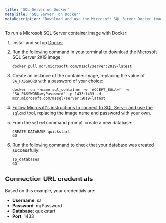 ```yaml
---
title: 'SQL Server on Docker'
metaTitle: 'SQL Server  on Docker'
metaDescription: 'Download and use the Microsoft SQL Server Docker image.'
---
```


<TopBlock>

To run a Microsoft SQL Server container image with Docker:

1. Install and set up [Docker](https://docs.docker.com/get-docker/)
1. Run the following command in your terminal to download the Microsoft SQL Server 2019 image:

   ```terminal
   docker pull mcr.microsoft.com/mssql/server:2019-latest
   ```

1. Create an instance of the container image, replacing the value of `SA_PASSWORD` with a password of your choice:

   ```terminal
   docker run --name sql_container -e 'ACCEPT_EULA=Y' -e 'SA_PASSWORD=myPassword' -p 1433:1433 -d mcr.microsoft.com/mssql/server:2019-latest
   ```

1. [Follow Microsoft's instructions to connect to SQL Server and use the `sqlcmd` tool](https://docs.microsoft.com/en-us/sql/linux/quickstart-install-connect-docker?view=sql-server-ver15&pivots=cs1-cmd#connect-to-sql-server), replacing the image name and password with your own.

1. From the `sqlcmd` command prompt, create a new database:

   ```terminal
   CREATE DATABASE quickstart
   GO
   ```

1. Run the following command to check that your database was created successfully:

   ```terminal
   sp_databases
   GO
   ```

</TopBlock>

## Connection URL credentials

Based on this example, your credentials are:

- **Username**: sa
- **Password**: myPassword
- **Database**: quickstart
- **Port**: 1433
